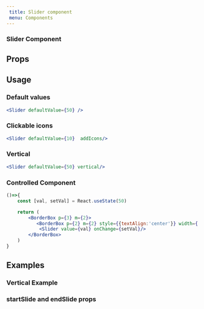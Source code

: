 ```yaml
---
 title: Slider component
 menu: Components
---
```







### Slider Component

## Props
<ComponentProps component={Slider}/>


## Usage

### Default values
         
```jsx live=true        
<Slider defaultValue={50} />
```

### Clickable icons

```jsx live=true
<Slider defaultValue={10}  addIcons/>
```

### Vertical 

```jsx live=true
<Slider defaultValue={50} vertical/>
```

### Controlled Component

```jsx live=true
()=>{
    const [val, setVal] = React.useState(50)

    return (
        <BorderBox p={3} m={2}>
           <BorderBox p={2} m={2} style={{textAlign:'center'}} width={'100px'} mx={'auto'} color="black"> {val}</BorderBox>
            <Slider value={val} onChange={setVal}/>
        </BorderBox>
    )
}

```


## Examples

### Vertical Example

<VerticalExample />

### startSlide and endSlide props 

<SliderWithStartAndEndHandler/>


